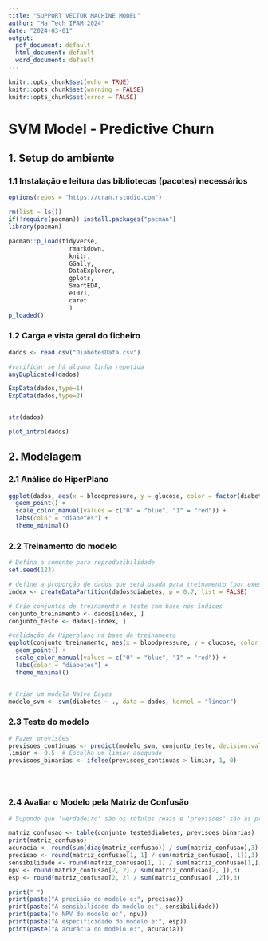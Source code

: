---
title: "SUPPORT VECTOR MACHINE MODEL"
author: "MarTech IPAM 2024"
date: "2024-03-01"
output:
  pdf_document: default
  html_document: default
  word_document: default
---

```{r setup, }
knitr::opts_chunk$set(echo = TRUE)
knitr::opts_chunk$set(warning = FALSE)
knitr::opts_chunk$set(error = FALSE)


```

# SVM Model - Predictive Churn  

## 1. Setup do ambiente

### 1.1 Instalação e leitura das bibliotecas (pacotes) necessários
```{r}

options(repos = "https://cran.rstudio.com")

rm(list = ls())
if(!require(pacman)) install.packages("pacman")
library(pacman)

pacman::p_load(tidyverse,
                 rmarkdown, 
                 knitr, 
                 GGally, 
                 DataExplorer,
                 gplots,
                 SmartEDA,
                 e1071,
                 caret
                 )
p_loaded()

```

### 1.2 Carga e vista geral do ficheiro

```{r}


dados <- read.csv("DiabetesData.csv")

#varificar se há alguma linha repetida
anyDuplicated(dados)

ExpData(dados,type=1) 
ExpData(dados,type=2) 


str(dados) 

plot_intro(dados)
```


## 2. Modelagem

### 2.1 Análise do HiperPlano 
```{r}
ggplot(dados, aes(x = bloodpressure, y = glucose, color = factor(diabetes))) +
  geom_point() +
  scale_color_manual(values = c("0" = "blue", "1" = "red")) +
  labs(color = "diabetes") +
  theme_minimal()
```


### 2.2 Treinamento do modelo
```{r}
# Defina a semente para reproduzibilidade
set.seed(123)

# define a proporção de dados que será usada para treinamento (por exemplo, 0.7 para 70%)
index <- createDataPartition(dados$diabetes, p = 0.7, list = FALSE)

# Crie conjuntos de treinamento e teste com base nos índices
conjunto_treinamento <- dados[index, ]
conjunto_teste <- dados[-index, ]

#validação do Hiperplano na base de treinamento
ggplot(conjunto_treinamento, aes(x = bloodpressure, y = glucose, color = factor(diabetes))) +
  geom_point() +
  scale_color_manual(values = c("0" = "blue", "1" = "red")) +
  labs(color = "diabetes") +
  theme_minimal()


# Criar um modelo Naive Bayes
modelo_svm <- svm(diabetes ~ ., data = dados, kernel = "linear")


```

### 2.3 Teste do modelo
```{r}
# Fazer previsões
previsoes_contínuas <- predict(modelo_svm, conjunto_teste, decision.values = TRUE)
limiar <- 0.5  # Escolha um limiar adequado
previsoes_binarias <- ifelse(previsoes_contínuas > limiar, 1, 0)





```

### 2.4 Avaliar o Modelo pela Matriz de Confusão
```{r}
# Supondo que 'verdadeiro' são os rótulos reais e 'previsoes' são as previsões do modelo

matriz_confusao <- table(conjunto_teste$diabetes, previsoes_binarias)
print(matriz_confusao)
acuracia <- round(sum(diag(matriz_confusao)) / sum(matriz_confusao),3)
precisao <- round(matriz_confusao[1, 1] / sum(matriz_confusao[, 1]),3)  
sensibilidade <- round(matriz_confusao[1, 1] / sum(matriz_confusao[1,]),3)  
npv <- round(matriz_confusao[2, 2] / sum(matriz_confusao[2, ]),3)  
esp <- round(matriz_confusao[2, 2] / sum(matriz_confusao[ ,2]),3)  

print(" ")
print(paste("A precisão do modelo e:", precisao))
print(paste("A sensibilidade do modelo e:", sensibilidade))
print(paste("o NPV do modelo e:", npv))
print(paste("A especificidade do modelo e:", esp))
print(paste("A acurácia do modelo e:", acuracia))


```

